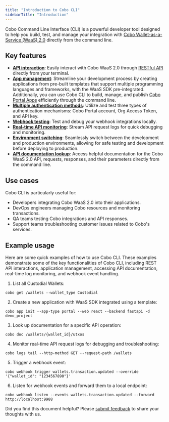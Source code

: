 ```yaml
---
title: "Introduction to Cobo CLI"
sidebarTitle: "Introduction"
---
```


Cobo Command Line Interface (CLI) is a powerful developer tool designed to help you build, test, and manage your integration with [Cobo Wallet-as-a-Service (WaaS) 2.0](/v2/guides/overview/introduction) directly from the command line.

## Key features

- **[API interaction](/v2/developer-tools/cobo-cli/get-requests)**: Easily interact with Cobo WaaS 2.0 through [RESTful API](/v2/api-references/playground) directly from your terminal.
- **[App management](/v2/developer-tools/cobo-cli/app-init)**: Streamline your development process by creating applications from pre-built templates that support multiple programming languages and frameworks, with the WaaS SDK pre-integrated. Additionally, you can use Cobo CLI to build, manage, and publish [Cobo Portal Apps](/v2/apps/introduction) efficiently through the command line.
- **[Multiple authentication methods](/v2/developer-tools/cobo-cli/login-and-authentication)**: Utilize and test three types of authentication mechanisms: Cobo Portal account, Org Access Token, and API key.
- **[Webhook testing](/v2/developer-tools/cobo-cli/trigger-events)**: Test and debug your webhook integrations locally.
- **[Real-time API monitoring](/v2/developer-tools/cobo-cli/real-time-logs)**: Stream API request logs for quick debugging and monitoring.
- **[Environment switching](/v2/developer-tools/cobo-cli/global-options#environment-selection-e-env)**: Seamlessly switch between the development and production environments, allowing for safe testing and development before deploying to production.
- **[API documentation lookup](/v2/developer-tools/cobo-cli/api-documentation)**: Access helpful documentation for the Cobo WaaS 2.0 API, requests, responses, and their parameters directly from the command line.

## Use cases

Cobo CLI is particularly useful for:

- Developers integrating Cobo WaaS 2.0 into their applications.
- DevOps engineers managing Cobo resources and monitoring transactions.
- QA teams testing Cobo integrations and API responses.
- Support teams troubleshooting customer issues related to Cobo's services.


## Example usage

Here are some quick examples of how to use Cobo CLI. These examples demonstrate some of the key functionalities of Cobo CLI, including REST API interactions, application management, accessing API documentation, real-time log monitoring, and webhook event handling.

1. List all Custodial Wallets:

```shell
cobo get /wallets --wallet_type Custodial 
```

2. Create a new application with WaaS SDK integrated using a template:

```shell
cobo app init --app-type portal --web react --backend fastapi -d demo_project
```

3. Look up documentation for a specific API operation:

```shell
cobo doc /wallets/{wallet_id}/utxos
```

4. Monitor real-time API request logs for debugging and troubleshooting:

```shell
cobo logs tail --http-method GET --request-path /wallets
```

5. Trigger a webhook event:

```shell
cobo webhook trigger wallets.transaction.updated --override '{"wallet_id": "1234567890"}'
```

6. Listen for webhook events and forward them to a local endpoint:

```shell
cobo webhook listen --events wallets.transaction.updated --forward http://localhost:9988
```

<Tip>Did you find this document helpful? Please [submit feedback](https://forms.zohopublic.com/cobo/form/DocumentFeedbackForm/formperma/QvLOhxJv1_JMsJ-1dleZ8Itb_7rzN-LtgvsDdxosoVI) to share your thoughts with us.</Tip>